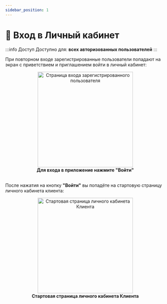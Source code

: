```yaml
---
sidebar_position: 1
---
```




# 🔑 Вход в Личный кабинет

:::info Доступ
Доступно для: **всех авторизованных пользователей**
:::


При повторном входе зарегистрированные пользователи попадают на экран с приветствием и приглашением войти в личный кабинет:

<div align="center">
  <img src="/img/intro_auth.png" alt="Страница входа зарегистрированного пользователя" width="300" />
  <figcaption><b>Для входа в приложение нажмите "Войти"</b></figcaption>
</div>

<br />

После нажатия на кнопку **"Войти"** вы попадёте на стартовую страницу личного кабинета клиента:

<Link to="/account/client">
    <div align="center">
        <img src="/img/account/client_start.png" alt="Стартовая страница личного кабинета Клиента" width="300" />
    <figcaption><b>Стартовая страница личного кабинета Клиента</b></figcaption>
    </div>
</Link>
